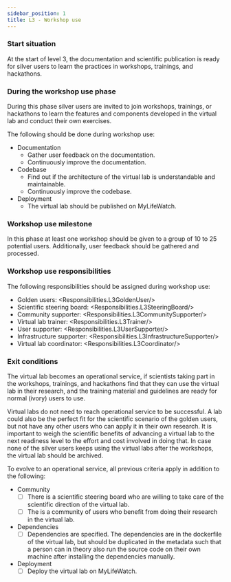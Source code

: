 ```yaml
---
sidebar_position: 1
title: L3 - Workshop use
---
```


### Start situation
At the start of level 3, the documentation and scientific publication is ready for silver users to learn the practices in workshops, trainings, and hackathons.

### During the workshop use phase
During this phase silver users are invited to join workshops, trainings, or hackathons to learn the features and
 components developed in the virtual lab and conduct their own exercises.

The following should be done during workshop use:

* Documentation
  * Gather user feedback on the documentation.
  * Continuously improve the documentation.
* Codebase
  * Find out if the architecture of the virtual lab is understandable and maintainable.
  * Continuously improve the codebase.
* Deployment
    * The virtual lab should be published on MyLifeWatch.

### Workshop use milestone
In this phase at least one workshop should be given to a group of 10 to 25 potential users.
Additionally, user feedback should be gathered and processed.

### Workshop use responsibilities
The following responsibilities should be assigned during workshop use:

* Golden users: <Responsibilities.L3GoldenUser/>
* Scientific steering board: <Responsibilities.L3SteeringBoard/>
* Community supporter: <Responsibilities.L3CommunitySupporter/>
* Virtual lab trainer: <Responsibilities.L3Trainer/>
* User supporter: <Responsibilities.L3UserSupporter/>
* Infrastructure supporter: <Responsibilities.L3InfrastructureSupporter/>
* Virtual lab coordinator: <Responsibilities.L3Coordinator/>

### Exit conditions
The virtual lab becomes an operational service, if scientists taking part in the workshops, trainings, and hackathons
 find that they can use the virtual lab in their research, and the training material and guidelines are ready for normal (ivory) users to use.

Virtual labs do not need to reach operational service to be successful. A lab could also be the perfect fit for the scientific
scenario of the golden users, but not have any other users who can apply it in their own research.
It is important to weigh the scientific benefits of advancing a virtual lab to the next readiness level to the effort and cost involved in doing that.
In case none of the silver users keeps using the virtual labs after the workshops, the virtual lab should be archived.

To evolve to an operational service, all previous criteria apply in addition to the following:

* Community
  * [ ] There is a scientific steering board who are willing to take care of the scientific
  direction of the virtual lab.
  * [ ] The is a community of users who benefit from doing their research in the virtual lab.
* Dependencies
  * [ ] Dependencies are specified. The dependencies are in the dockerfile of the virtual lab,
but should be duplicated in the metadata such that a person can in theory also run the source code on their own machine after installing the dependencies manually.
* Deployment
  * [ ] Deploy the virtual lab on MyLifeWatch.